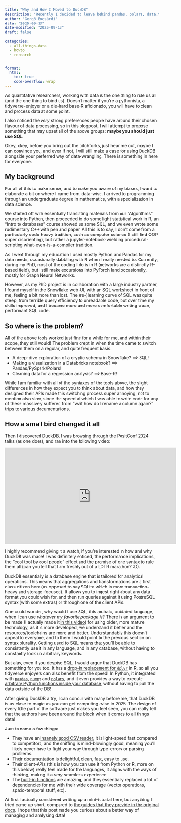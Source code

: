 ```yaml
---
title: "Why and How I Moved to DuckDB"
description: "Recently I decided to leave behind pandas, polars, data.table, tibbles and so many more frameworks for SQL. This post goes into the why and the how."
author: "Gergő Bocsárdi"
date: "2025-09-13"
date-modified: "2025-09-13"
draft: false

categories: 
  - all-things-data
  - howto
  - research


format:
  html:
    toc: true
    code-overflow: wrap
---
```


As quantitative researchers, working with data is the one thing to rule us all (and the one thing to bind us). Doesn't matter if you're a pythonista, a tidyverse-enjoyer or a die-hard base-R aficionado, you will have to clean and process data at some point. 

I also noticed the _very_ strong preferences people have around their chosen flavour of data processing, so in this blogpost, I will attempt to propose something that may upset all of the above groups: **maybe you should just use SQL**.

Okey, okey, before you bring out the pitchforks, just hear me out, maybe I can convince you, and even if not, I will still make a case for using DuckDB alongside your preferred way of data-wrangling. There is something in here for everyone. 

## My background

For all of this to make sense, and to make you aware of my biases, I want to elaborate a bit on where I came from, data-wise. I arrived to programming through an undergraduate degree in mathematics, with a specialization in data science. 

We started off with essentially translating materials from our "Algorithms" course into Python, then proceeded to do some light statistical work in R, an "Intro to databases" course showed us some SQL, and we even wrote some rudimentary C++ with pen and paper. All this is to say, I don't come from a particularly code-heavy tradition, such as computer science (I still find OOP super disorienting), but rather a jupyter-notebook-wielding procedural-scripting what-even-is-a-compiler tradition.

As I went through my education I used mostly Python and Pandas for my data needs, occasionally dabbling with R when I really needed to. Currently, during my PhD, most of the coding I do is in R (networks are a distinctly R-based field), but I still make excursions into PyTorch land occasionally, mostly for Graph Neural Networks.

However, as my PhD project is in collaboration with a large industry partner, I found myself in the Snowflake web-UI, with an SQL worksheet in front of me, feeling a bit more than lost. The (re-)learning curve of SQL was quite steep, from terrible query efficiency to unreadable code, but over time my skills improved, and I became more and more comfortable writing clean, performant SQL code.

## So where is the problem?

All of the above tools worked just fine for a while for me, and within their scope, they still would! The problem crept in when the time came to switch between them on a regular, and quite frequent basis.

- A deep-dive exploration of a cryptic schema in Snowflake? ==> SQL!
- Making a visualization in a Databricks notebook? ==> Pandas/PySpark/Polars!
- Cleaning data for a regression analysis? ==> Base-R!

While I am familiar with all of the syntaxes of the tools above, the slight differences in how they expect you to think about data, and how they designed their APIs made this switching process super annoying, not to mention also slow, since the speed at which I was able to write code for any of these massively suffered from "wait how do I rename a column again?" trips to various documentations.


## How a small bird changed it all

Then I discovered DuckDB. I was browsing through the PositConf 2024 talks (as one does), and ran into the following video:

<iframe width="560" height="315" src="https://www.youtube.com/embed/GELhdezYmP0?si=_GW3CkxmPCm2r56S" title="YouTube video player" frameborder="0" allow="accelerometer; autoplay; clipboard-write; encrypted-media; gyroscope; picture-in-picture; web-share" referrerpolicy="strict-origin-when-cross-origin" allowfullscreen></iframe>

I highly recommend giving it a watch, if you're interested in how and why DuckDB was made! I was definitely enticed, the performance implications, the "cool tool by cool people" effect and the promise of one syntax to rule them all (can you tell that I am freshly out of a LOTR marathon? :D).

DuckDB essentially is a database engine that is tailored for analytical operations. This means that aggregations and transformations are a first class citizen here (as opposed to say SQLite which is more transaction-heavy and storage-focused). It allows you to ingest right about any data format you could wish for, and then run queries against it using PostreSQL syntax (with some extras) or through one of the client APIs. 

One could wonder, why would I use SQL, this archaic, outdated language, when I can use *whatever my favorite package is*? There is an argument to be made (I actually made it [in this video](https://youtu.be/n_awKyEm7W4)) for using older, more mature technology, as it is more developed, we understand it better and the resources/toolchains are more and better. Understandably this doesn't appeal to everyone, and to them I would point to the previous section on syntax plurality. Getting used to SQL means that you'll be able to consistently use it in any language, and in any database, without having to constantly look up arbitrary keywords. 

But alas, even if you despise SQL, I would argue that DuckDB has something for you too. It has a [drop-in replacement for `dplyr`](https://duckplyr.tidyverse.org) in R, so all you tidyverse enjoyers can also benefit from the speed! In Python, it integrated with [`pandas`](https://duckdb.org/docs/stable/guides/python/import_pandas), [`numpy`](https://duckdb.org/docs/stable/guides/python/import_numpy) and [`polars`](https://duckdb.org/docs/stable/guides/python/polars), and it even provides a way to execute [arbitrary Python functions inside your database](https://duckdb.org/docs/stable/clients/python/function), without having to pull the data outside of the DB!


After giving DuckDB a try, I can concur with many before me, that DuckDB is as close to magic as you can get computing-wise in 2025. The design of every little part of the software just makes you feel seen, you can really tell that the authors have been around the block when it comes to all things data!

Just to name a few things:

- They have an [insanely good CSV reader](https://duckdb.org/2025/04/16/duckdb-csv-pollock-benchmark.html), it is light-speed fast compared to competitors, and the sniffing is mind-blowingly good, meaning you'll likely never have to fight your way through type-errors or parsing problems.
- Their [documentation](https://duckdb.org/docs/stable/) is delightful, clean, fast, easy to use.
- Their client-APIs (this is how you can use it from Python or R, more on this below) really feel made for the languages, it aligns with the ways of thinking, making it a very seamless experience.
- The [built-in functions](https://duckdb.org/docs/stable/sql/functions/overview) are amazing, and they essentially replaced a lot of dependencies for me with their wide coverage (vector operations, spatio-temporal stuff, etc).

At first I actually considered writing up a mini-tutorial here, but anything I tried came up short, compared to [the guides that they provide in the original docs](https://duckdb.org/docs/stable/guides/overview). I hope that this post made you curious about a better way of managing and analysing data!
